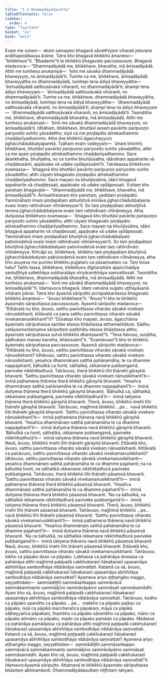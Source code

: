 ```yaml
---
title: "1.3 Dhammadāyādasutta"
tableOfContents: false
sidebar:
  order: 4
type: "tipitaka"
basket: "su"
book: "mula"
---
```



<DynamicBreadcrumb />

<Division number="29" book="mula">

<Paragraph number="83" book="mula">
Evaṃ me sutaṃ—  ekaṃ samayaṃ bhagavā sāvatthiyaṃ viharati jetavane anāthapiṇḍikassa ārāme. Tatra kho bhagavā bhikkhū āmantesi—  “bhikkhavo”ti. “Bhadante”ti te bhikkhū bhagavato paccassosuṃ. Bhagavā etadavoca—
</Paragraph>

<Paragraph number="84" book="mula">
“Dhammadāyādā me, bhikkhave, bhavatha, mā āmisadāyādā. Atthi me tumhesu anukampā—  ‘kinti me sāvakā dhammadāyādā bhaveyyuṃ, no āmisadāyādā’ti. Tumhe ca me, bhikkhave, āmisadāyādā bhaveyyātha no dhammadāyādā, tumhepi tena ādiyā bhaveyyātha—  ‘āmisadāyādā satthusāvakā viharanti, no dhammadāyādā’ti; ahampi tena ādiyo bhaveyyaṃ—  ‘āmisadāyādā satthusāvakā viharanti, no dhammadāyādā’ti. Tumhe ca me, bhikkhave, dhammadāyādā bhaveyyātha, no āmisadāyādā, tumhepi tena na ādiyā bhaveyyātha—  ‘dhammadāyādā satthusāvakā viharanti, no āmisadāyādā’ti; ahampi tena na ādiyo bhaveyyaṃ—  ‘dhammadāyādā satthusāvakā viharanti, no āmisadāyādā’ti. Tasmātiha me, bhikkhave, dhammadāyādā bhavatha, mā āmisadāyādā. Atthi me tumhesu anukampā—  ‘kinti me sāvakā dhammadāyādā bhaveyyuṃ, no āmisadāyādā’ti.
</Paragraph>

</Division>
<Division number="30" book="mula">

<Paragraph number="85" book="mula">
Idhāhaṃ, bhikkhave, bhuttāvī assaṃ pavārito paripuṇṇo pariyosito suhito yāvadattho; siyā ca me piṇḍapāto atirekadhammo chaḍḍanīyadhammo. Atha dve bhikkhū āgaccheyyuṃ jighacchādubbalyaparetā. Tyāhaṃ evaṃ vadeyyaṃ—  ‘ahaṃ khomhi, bhikkhave, bhuttāvī pavārito paripuṇṇo pariyosito suhito yāvadattho; atthi ca me ayaṃ piṇḍapāto atirekadhammo chaḍḍanīyadhammo. Sace ākaṅkhatha, bhuñjatha, no ce tumhe bhuñjissatha, idānāhaṃ appaharite vā chaḍḍessāmi, appāṇake vā udake opilāpessāmī’ti.
</Paragraph>

<Paragraph number="86" book="mula">
Tatrekassa bhikkhuno evamassa—  ‘bhagavā kho bhuttāvī pavārito paripuṇṇo pariyosito suhito yāvadattho; atthi cāyaṃ bhagavato piṇḍapāto atirekadhammo chaḍḍanīyadhammo. Sace mayaṃ na bhuñjissāma, idāni bhagavā appaharite vā chaḍḍessati, appāṇake vā udake opilāpessati. Vuttaṃ kho panetaṃ bhagavatā—  “dhammadāyādā me, bhikkhave, bhavatha, mā āmisadāyādā”ti. Āmisaññataraṃ kho panetaṃ, yadidaṃ piṇḍapāto. Yannūnāhaṃ imaṃ piṇḍapātaṃ abhuñjitvā imināva jighacchādubbalyena evaṃ imaṃ rattindivaṃ vītināmeyyan’ti. So taṃ piṇḍapātaṃ abhuñjitvā teneva jighacchādubbalyena evaṃ taṃ rattindivaṃ vītināmeyya.
</Paragraph>

<Paragraph number="87" book="mula">
Atha dutiyassa bhikkhuno evamassa—  ‘bhagavā kho bhuttāvī pavārito paripuṇṇo pariyosito suhito yāvadattho; atthi cāyaṃ bhagavato piṇḍapāto atirekadhammo chaḍḍanīyadhammo. Sace mayaṃ na bhuñjissāma, idāni bhagavā appaharite vā chaḍḍessati, appāṇake vā udake opilāpessati. Yannūnāhaṃ imaṃ piṇḍapātaṃ bhuñjitvā jighacchādubbalyaṃ paṭivinodetvā evaṃ imaṃ rattindivaṃ vītināmeyyan’ti. So taṃ piṇḍapātaṃ bhuñjitvā jighacchādubbalyaṃ paṭivinodetvā evaṃ taṃ rattindivaṃ vītināmeyya.
</Paragraph>

<Paragraph number="88" book="mula">
Kiñcāpi so, bhikkhave, bhikkhu taṃ piṇḍapātaṃ bhuñjitvā jighacchādubbalyaṃ paṭivinodetvā evaṃ taṃ rattindivaṃ vītināmeyya, atha kho asuyeva me purimo bhikkhu pujjataro ca pāsaṃsataro ca. Taṃ kissa hetu? Tañhi tassa, bhikkhave, bhikkhuno dīgharattaṃ appicchatāya santuṭṭhiyā sallekhāya subharatāya vīriyārambhāya saṃvattissati. Tasmātiha me, bhikkhave, dhammadāyādā bhavatha, mā āmisadāyādā. Atthi me tumhesu anukampā—  ‘kinti me sāvakā dhammadāyādā bhaveyyuṃ, no āmisadāyādā’”ti.
</Paragraph>

<Paragraph number="89" book="mula">
Idamavoca bhagavā. Idaṃ vatvāna sugato uṭṭhāyāsanā vihāraṃ pāvisi.
</Paragraph>

</Division>
<Division number="31" book="mula">

<Paragraph number="90" book="mula">
Tatra kho āyasmā sāriputto acirapakkantassa bhagavato bhikkhū āmantesi—  “āvuso bhikkhave”ti. “Āvuso”ti kho te bhikkhū āyasmato sāriputtassa paccassosuṃ. Āyasmā sāriputto etadavoca—
</Paragraph>

<Paragraph number="91" book="mula">
“Kittāvatā nu kho, āvuso, satthu pavivittassa viharato sāvakā vivekaṃ nānusikkhanti, kittāvatā ca pana satthu pavivittassa viharato sāvakā vivekamanusikkhantī”ti? “Dūratopi kho mayaṃ, āvuso, āgacchāma āyasmato sāriputtassa santike etassa bhāsitassa atthamaññātuṃ. Sādhu vatāyasmantaṃyeva sāriputtaṃ paṭibhātu etassa bhāsitassa attho; āyasmato sāriputtassa sutvā bhikkhū dhāressantī”ti. “Tena hāvuso, suṇātha, sādhukaṃ manasi karotha, bhāsissāmī”ti. “Evamāvuso”ti kho te bhikkhū āyasmato sāriputtassa paccassosuṃ. Āyasmā sāriputto etadavoca—
</Paragraph>

<Paragraph number="92" book="mula">
“Kittāvatā nu kho, āvuso, satthu pavivittassa viharato sāvakā vivekaṃ nānusikkhanti? Idhāvuso, satthu pavivittassa viharato sāvakā vivekaṃ nānusikkhanti, yesañca dhammānaṃ satthā pahānamāha, te ca dhamme nappajahanti, bāhulikā ca honti, sāthalikā, okkamane pubbaṅgamā, paviveke nikkhittadhurā. Tatrāvuso, therā bhikkhū tīhi ṭhānehi gārayhā bhavanti. ‘Satthu pavivittassa viharato sāvakā vivekaṃ nānusikkhantī’ti—  iminā paṭhamena ṭhānena therā bhikkhū gārayhā bhavanti. ‘Yesañca dhammānaṃ satthā pahānamāha te ca dhamme nappajahantī’ti—  iminā dutiyena ṭhānena therā bhikkhū gārayhā bhavanti. ‘Bāhulikā ca, sāthalikā, okkamane pubbaṅgamā, paviveke nikkhittadhurā’ti—  iminā tatiyena ṭhānena therā bhikkhū gārayhā bhavanti. Therā, āvuso, bhikkhū imehi tīhi ṭhānehi gārayhā bhavanti. Tatrāvuso, majjhimā bhikkhū …pe…  navā bhikkhū tīhi ṭhānehi gārayhā bhavanti. ‘Satthu pavivittassa viharato sāvakā vivekaṃ nānusikkhantī’ti—  iminā paṭhamena ṭhānena navā bhikkhū gārayhā bhavanti. ‘Yesañca dhammānaṃ satthā pahānamāha te ca dhamme nappajahantī’ti—  iminā dutiyena ṭhānena navā bhikkhū gārayhā bhavanti. ‘Bāhulikā ca honti, sāthalikā, okkamane pubbaṅgamā, paviveke nikkhittadhurā’ti—  iminā tatiyena ṭhānena navā bhikkhū gārayhā bhavanti. Navā, āvuso, bhikkhū imehi tīhi ṭhānehi gārayhā bhavanti. Ettāvatā kho, āvuso, satthu pavivittassa viharato sāvakā vivekaṃ nānusikkhanti.
</Paragraph>

</Division>
<Division number="32" book="mula">

<Paragraph number="93" book="mula">
Kittāvatā ca panāvuso, satthu pavivittassa viharato sāvakā vivekamanusikkhanti? Idhāvuso, satthu pavivittassa viharato sāvakā vivekamanusikkhanti—  yesañca dhammānaṃ satthā pahānamāha te ca dhamme pajahanti; na ca bāhulikā honti, na sāthalikā okkamane nikkhittadhurā paviveke pubbaṅgamā. Tatrāvuso, therā bhikkhū tīhi ṭhānehi pāsaṃsā bhavanti. ‘Satthu pavivittassa viharato sāvakā vivekamanusikkhantī’ti—  iminā paṭhamena ṭhānena therā bhikkhū pāsaṃsā bhavanti. ‘Yesañca dhammānaṃ satthā pahānamāha te ca dhamme pajahantī’ti—  iminā dutiyena ṭhānena therā bhikkhū pāsaṃsā bhavanti. ‘Na ca bāhulikā, na sāthalikā okkamane nikkhittadhurā paviveke pubbaṅgamā’ti—  iminā tatiyena ṭhānena therā bhikkhū pāsaṃsā bhavanti. Therā, āvuso, bhikkhū imehi tīhi ṭhānehi pāsaṃsā bhavanti. Tatrāvuso, majjhimā bhikkhū …pe…  navā bhikkhū tīhi ṭhānehi pāsaṃsā bhavanti. ‘Satthu pavivittassa viharato sāvakā vivekamanusikkhantī’ti—  iminā paṭhamena ṭhānena navā bhikkhū pāsaṃsā bhavanti. ‘Yesañca dhammānaṃ satthā pahānamāha te ca dhamme pajahantī’ti—  iminā dutiyena ṭhānena navā bhikkhū pāsaṃsā bhavanti. ‘Na ca bāhulikā, na sāthalikā okkamane nikkhittadhurā paviveke pubbaṅgamā’ti—  iminā tatiyena ṭhānena navā bhikkhū pāsaṃsā bhavanti. Navā, āvuso, bhikkhū imehi tīhi ṭhānehi pāsaṃsā bhavanti. Ettāvatā kho, āvuso, satthu pavivittassa viharato sāvakā vivekamanusikkhanti.
</Paragraph>

</Division>
<Division number="33" book="mula">

<Paragraph number="94" book="mula">
Tatrāvuso, lobho ca pāpako doso ca pāpako. Lobhassa ca pahānāya dosassa ca pahānāya atthi majjhimā paṭipadā cakkhukaraṇī ñāṇakaraṇī upasamāya abhiññāya sambodhāya nibbānāya saṃvattati. Katamā ca sā, āvuso, majjhimā paṭipadā cakkhukaraṇī ñāṇakaraṇī upasamāya abhiññāya sambodhāya nibbānāya saṃvattati? Ayameva ariyo aṭṭhaṅgiko maggo, seyyathidaṃ—  sammādiṭṭhi sammāsaṅkappo sammāvācā sammākammanto sammāājīvo sammāvāyāmo sammāsati sammāsamādhi. Ayaṃ kho sā, āvuso, majjhimā paṭipadā cakkhukaraṇī ñāṇakaraṇī upasamāya abhiññāya sambodhāya nibbānāya saṃvattati.
</Paragraph>

<Paragraph number="95" book="mula">
Tatrāvuso, kodho ca pāpako upanāho ca pāpako …pe…  makkho ca pāpako paḷāso ca pāpako, issā ca pāpikā maccherañca pāpakaṃ, māyā ca pāpikā sāṭheyyañca pāpakaṃ, thambho ca pāpako sārambho ca pāpako, māno ca pāpako atimāno ca pāpako, mado ca pāpako pamādo ca pāpako. Madassa ca pahānāya pamādassa ca pahānāya atthi majjhimā paṭipadā cakkhukaraṇī ñāṇakaraṇī upasamāya abhiññāya sambodhāya nibbānāya saṃvattati. Katamā ca sā, āvuso, majjhimā paṭipadā cakkhukaraṇī ñāṇakaraṇī upasamāya abhiññāya sambodhāya nibbānāya saṃvattati? Ayameva ariyo aṭṭhaṅgiko maggo, seyyathidaṃ—  sammādiṭṭhi sammāsaṅkappo sammāvācā sammākammanto sammāājīvo sammāvāyāmo sammāsati sammāsamādhi. Ayaṃ kho sā, āvuso, majjhimā paṭipadā cakkhukaraṇī ñāṇakaraṇī upasamāya abhiññāya sambodhāya nibbānāya saṃvattatī”ti.
</Paragraph>

<Paragraph number="96" book="mula">
Idamavocāyasmā sāriputto. Attamanā te bhikkhū āyasmato sāriputtassa bhāsitaṃ abhinandunti.

</Paragraph>
</Division>

<Paragraph number="97" type="center" book="mula">
Dhammadāyādasuttaṃ niṭṭhitaṃ tatiyaṃ.
</Paragraph>